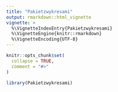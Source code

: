 ```yaml
---
title: "Pakietzwykresami"
output: rmarkdown::html_vignette
vignette: >
  %\VignetteIndexEntry{Pakietzwykresami}
  %\VignetteEngine{knitr::rmarkdown}
  %\VignetteEncoding{UTF-8}
---
```


```r
knitr::opts_chunk$set(
  collapse = TRUE,
  comment = "#>"
)
```

```r
library(Pakietzwykresami)
```
